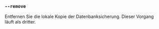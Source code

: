 ### `--remove`

Entfernen Sie die lokale Kopie der Datenbanksicherung.
Dieser Vorgang läuft als dritter.
